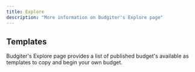 ```yaml
---
title: Explore
description: "More information on Budgiter's Explore page"
---
```


## Templates

Budgiter's Explore page provides a list of published budget's available as templates to copy and begin your own budget. 
